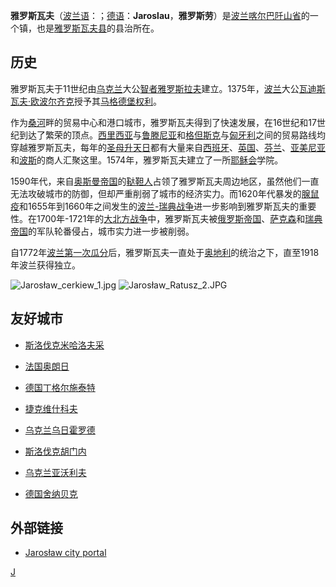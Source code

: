 {{About|波兰地名|波兰人名“雅罗斯瓦夫”|雅罗斯拉夫}} 
{{noteTA|
|1=zh-hans:雅罗斯瓦夫;zh-hk:雅羅斯拉夫;
}}
{{Infobox Settlement
| name = Jarosław<br/>雅罗斯瓦夫
| image_skyline = Jarosław Kolegiata Bożego Ciała.JPG
| image_caption = 
| image_shield = POL Jarosław COA.svg
| pushpin_map = Poland
| pushpin_label_position = bottom
| subdivision_type = 国家
| subdivision_name = {{POL}}
| subdivision_type1 = 省
| subdivision_name1 = [[喀尔巴阡山省|喀尔巴阡山省]]
| subdivision_type2 = 县
| subdivision_name2 = [[雅罗斯瓦夫县|雅罗斯瓦夫县]]
| leader_title = 市长
| leader_name = Andrzej Wyczawski
| area_total_km2 = 34.46
| population_as_of = 2006年
| population_total = 40549
| population_density_km2 = auto
| timezone = [[欧洲中部时间|CET]]
| utc_offset = +1
| timezone_DST = [[欧洲中部夏令时间|CEST]]
| utc_offset_DST = +2
| latd = 50 | latm = 1 | lats = 7 | latNS = N | longd = 22 | longm = 40 | longs = 47 | longEW = E
| postal_code_type = 邮政编码
| postal_code = 37-500
| blank_name = 汽车牌照
| blank_info = RJA
| website = http://www.jaroslaw.pl 
}}
'''雅罗斯瓦夫'''（[[波兰语|波兰语]]：'''{{lang|pl|Jarosław}}'''；[[德语|德语]]：'''Jaroslau'''，'''雅罗斯劳'''）是[[波兰|波兰]][[喀尔巴阡山省|喀尔巴阡山省]]的一个镇，也是[[雅罗斯瓦夫县|雅罗斯瓦夫县]]的县治所在。

==历史==
雅罗斯瓦夫于11世纪由[[乌克兰|乌克兰]]大公[[雅罗斯拉夫_(智者)|智者雅罗斯拉夫]]建立。1375年，[[波兰|波兰]]大公[[瓦迪斯瓦夫·欧波尔齐克|瓦迪斯瓦夫·欧波尔齐克]]授予其[[马格德堡权利|马格德堡权利]]。

作为[[桑河_(歐洲)|桑河]]畔的贸易中心和港口城市，雅罗斯瓦夫得到了快速发展，在16世纪和17世纪到达了繁荣的顶点。[[西里西亚|西里西亚]]与[[鲁滕尼亚|鲁滕尼亚]]和[[格但斯克|格但斯克]]与[[匈牙利|匈牙利]]之间的贸易路线均穿越雅罗斯瓦夫，每年的[[圣母升天日|圣母升天日]]都有大量来自[[西班牙|西班牙]]、[[英国|英国]]、[[芬兰|芬兰]]、[[亚美尼亚|亚美尼亚]]和[[波斯|波斯]]的商人汇聚这里。1574年，雅罗斯瓦夫建立了一所[[耶稣会|耶稣会]]学院。

1590年代，来自[[奥斯曼帝国|奥斯曼帝国]]的[[鞑靼人|鞑靼人]]占领了雅罗斯瓦夫周边地区，虽然他们一直无法攻破城市的防御，但却严重削弱了城市的经济实力。而1620年代暴发的[[腺鼠疫|腺鼠疫]]和1655年到1660年之间发生的[[波兰-瑞典战争|波兰-瑞典战争]]进一步影响到雅罗斯瓦夫的重要性。在1700年-1721年的[[大北方战争|大北方战争]]中，雅罗斯瓦夫被[[俄罗斯帝国|俄罗斯帝国]]、[[萨克森|萨克森]]和[[瑞典帝国|瑞典帝国]]的军队轮番侵占，城市实力进一步被削弱。

自1772年[[波兰第一次瓜分|波兰第一次瓜分]]后，雅罗斯瓦夫一直处于[[奥地利|奥地利]]的统治之下，直至1918年波兰获得独立。

[[File:Jarosław_cerkiew_1.jpg|thumb]]
[[File:Jarosław_Ratusz_2.JPG|thumb]]

==友好城市==
*{{flagicon|Slovakia}}[[斯洛伐克|斯洛伐克]][[米哈洛夫采|米哈洛夫采]]
*{{flagicon|France}}[[法国|法国]][[奥朗日|奥朗日]]
*{{flagicon|Germany}}[[德国|德国]][[丁格尔施泰特|丁格尔施泰特]]
*{{flagicon|Czech Republic}}[[捷克|捷克]][[维什科夫|维什科夫]]
*{{flagicon|Ukraine}}[[乌克兰|乌克兰]][[乌日霍罗德|乌日霍罗德]]
*{{flagicon|Slovakia}}[[斯洛伐克|斯洛伐克]][[胡门内|胡门内]]
*{{flagicon|Ukraine}}[[乌克兰|乌克兰]][[亚沃利夫|亚沃利夫]]
*{{flagicon|Germany}}[[德国|德国]][[舍纳贝克|舍纳贝克]]

==外部链接==
{{commonscat|Jarosław}}
* [http://www.jaroslaw.pl Jarosław city portal] {{Wayback|url=http://www.jaroslaw.pl/ |date=20210126131300 }}

{{coord|50|01|N|22|40|E|display=title}}

{{Authority control}}
[[Category:喀尔巴阡山省城市|J]]
